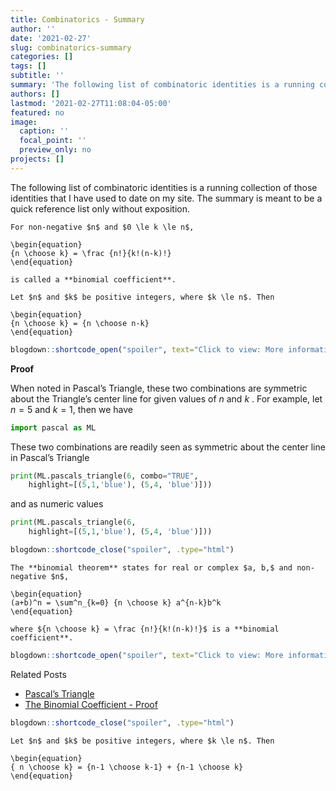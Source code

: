 ```yaml
---
title: Combinatorics - Summary
author: ''
date: '2021-02-27'
slug: combinatorics-summary
categories: []
tags: []
subtitle: ''
summary: 'The following list of combinatoric identities is a running collection of those identities that I have used to date on my site. The summary is meant to be a quick reference list only without exposition.'
authors: []
lastmod: '2021-02-27T11:08:04-05:00'
featured: no
image:
  caption: ''
  focal_point: ''
  preview_only: no
projects: []
---
```

The following list of combinatoric identities is a running collection of those identities that I have used to date on my site. The summary is meant to be a quick reference list only without exposition.

```theorem
For non-negative $n$ and $0 \le k \le n$,

\begin{equation}
{n \choose k} = \frac {n!}{k!(n-k)!}
\end{equation}
  
is called a **binomial coefficient**.

```

```theorem
Let $n$ and $k$ be positive integers, where $k \le n$. Then

\begin{equation}
{n \choose k} = {n \choose n-k}
\end{equation}
```

```r
blogdown::shortcode_open("spoiler", text="Click to view: More information", .type="html")
```

**Proof**

\begin{aligned}
{n \choose k} = & \ \  \frac {n!}{k!(n-k)!} \\
              = & \ \  \frac {n!}{(n-k)!k!} \\
              = & \ \  \frac {n!}{(n-k)!(n-(n-k))!} \\[1em]
              = & \ \  {n \choose n-k} \\[1em]
                & & \rule{0.5em}{0.5em}
\end{aligned}

When noted in Pascal's Triangle, these two combinations are symmetric about the Triangle's center line for given values of $n$ and $k$ . For example, let $n=5$ and $k=1$, then we have
```python
import pascal as ML
```

\begin{aligned}
{5 \choose 1} = & \ \ {5 \choose 5-1}  \\[1em]
              = & \ \ {5 \choose 4}    \\[1em]
              = & \ \ \bluebox{5}.
\end{aligned}

These two combinations are readily seen as symmetric about the center line in Pascal's Triangle

```python
print(ML.pascals_triangle(6, combo="TRUE",
    highlight=[(5,1,'blue'), (5,4, 'blue')]))
```

and as numeric values

```python
print(ML.pascals_triangle(6,
    highlight=[(5,1,'blue'), (5,4, 'blue')]))
```

```r
blogdown::shortcode_close("spoiler", .type="html")
```

```theorem
The **binomial theorem** states for real or complex $a, b,$ and non-negative $n$,

\begin{equation}
(a+b)^n = \sum^n_{k=0} {n \choose k} a^{n-k}b^k
\end{equation}

where ${n \choose k} = \frac {n!}{k!(n-k)!}$ is a **binomial coefficient**.

```

```r
blogdown::shortcode_open("spoiler", text="Click to view: More information on 'The Binomial Theorem'", .type="html")
```

Related Posts

- [Pascal's Triangle](/post/pascal-s-triangle)
- [The Binomial Coefficient - Proof](/post/the-binomial-theorem-proof)

```r
blogdown::shortcode_close("spoiler", .type="html")
```

```theorem
Let $n$ and $k$ be positive integers, where $k \le n$. Then

\begin{equation}
{ n \choose k} = {n-1 \choose k-1} + {n-1 \choose k}
\end{equation}
```


